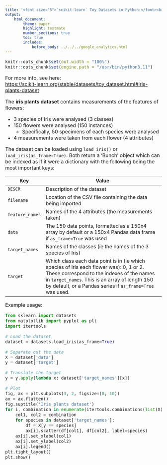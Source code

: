 ```yaml
---
title: '<font size="5">`scikit-learn` Toy Datasets in Python:</font><br>Iris plants dataset'
output:
    html_document:
        theme: paper
        highlight: textmate
        number_sections: true
        toc: true
        includes:
            before_body: ../../../google_analytics.html
---
```


<font size="3">

```r
knitr::opts_chunk$set(out.width = "100%")
knitr::opts_chunk$set(engine.path = "/usr/bin/python3.11")
```

For more info, see here:  
[https://scikit-learn.org/stable/datasets/toy_dataset.html#iris-plants-dataset](https://scikit-learn.org/stable/datasets/toy_dataset.html#iris-plants-dataset){target="_blank"}

The **iris plants dataset** contains measurements of the features of flowers:

- 3 species of Iris were analysed (3 classes)
- 150 flowers were analysed (150 instances)
    + Specifically, 50 specimens of each species were analysed
- 4 measurements were taken from each flower (4 attributes)

The dataset can be loaded using `load_iris()` or `load_iris(as_frame=True)`. Both return a 'Bunch' object which can be indexed as if it were a dictionary with the following being the most important keys:

| Key | Value |
|-----|-------------------------------------------------------------|
| `DESCR` | Description of the dataset |
| `filename` | Location of the CSV file containing the data being imported |
| `feature_names` | Names of the 4 attributes (the measurements taken) |
| `data` | The 150 data points, formatted as a 150x4 array by default or a 150x4 Pandas data frame if `as_frame=True` was used |
| `target_names` | Names of the classes (ie the names of the 3 species of Iris) |
| `target` | Which class each data point is in (ie which species of Iris each flower was): 0, 1 or 2. These correspond to the indexes of the names in `target_names`. This is an array of length 150 by default, or a Pandas series if `as_frame=True` was used. |

Example usage:

```python
from sklearn import datasets
from matplotlib import pyplot as plt
import itertools

# Load the dataset
dataset = datasets.load_iris(as_frame=True)

# Separate out the data
X = dataset['data']
y = dataset['target']

# Translate the target
y = y.apply(lambda x: dataset['target_names'][x])

# Plot
fig, ax = plt.subplots(3, 2, figsize=(8, 10))
ax = ax.flatten()
fig.suptitle('Iris plants dataset')
for i, combination in enumerate(itertools.combinations(list(X), 2)):
    col1, col2 = combination
    for species in dataset['target_names']:
        df = X[y == species]
        ax[i].scatter(df[col1], df[col2], label=species)
    ax[i].set_xlabel(col1)
    ax[i].set_ylabel(col2)
    ax[i].legend()
plt.tight_layout()
plt.show()
```

</font>
